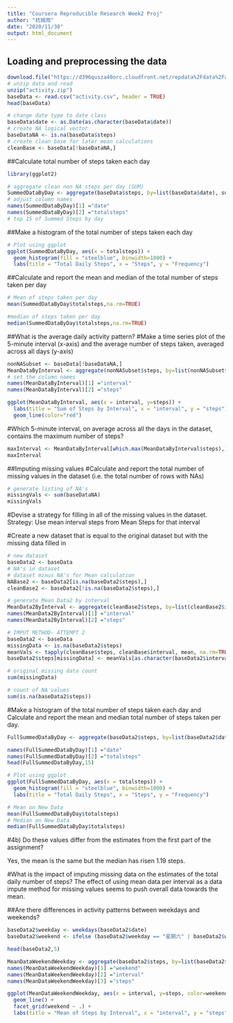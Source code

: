 ---
title: "Coursera Reproducible Research Week2 Proj"
author: "杭城雨"
date: "2020/11/30"
output: html_document
---

## Loading and preprocessing the data
```{r}

download.file("https://d396qusza40orc.cloudfront.net/repdata%2Fdata%2Factivity.zip", destfile = "activity.zip", mode="wb")
# unzip data and read 
unzip("activity.zip")
baseData <- read.csv("activity.csv", header = TRUE)
head(baseData)

# change date type to date class 
baseData$date <- as.Date(as.character(baseData$date))
# create NA logical vector
baseDataNA <- is.na(baseData$steps)
# create clean base for later mean calculations
cleanBase <- baseData[!baseDataNA,]
```

##Calculate total number of steps taken each day
```{r }
library(ggplot2)

# aggregate clean non NA steps per day (SUM)
SummedDataByDay <- aggregate(baseData$steps, by=list(baseData$date), sum)
# adjust column names
names(SummedDataByDay)[1] ="date"
names(SummedDataByDay)[2] ="totalsteps"
# top 15 of Summed Steps by day

```

##Make a histogram of the total number of steps taken each day
```{r}
# Plot using ggplot
ggplot(SummedDataByDay, aes(x = totalsteps)) +
  geom_histogram(fill = "steelblue", binwidth=1000) +
  labs(title = "Total Daily Steps", x = "Steps", y = "Frequency")
```

##Calculate and report the mean and median of the total number of steps taken per day
```{r}
# Mean of steps taken per day
mean(SummedDataByDay$totalsteps,na.rm=TRUE)
```
```{r}
#median of steps taken per day
median(SummedDataByDay$totalsteps,na.rm=TRUE)
```
##What is the average daily activity pattern?
#Make a time series plot of the 5-minute interval (x-axis) and the average number of steps taken, averaged across all days (y-axis)
```{r}
nonNASubset <- baseData[!baseDataNA,]
MeanDataByInterval <- aggregate(nonNASubset$steps, by=list(nonNASubset$interval), mean)
# set the column names
names(MeanDataByInterval)[1] ="interval"
names(MeanDataByInterval)[2] ="steps"

ggplot(MeanDataByInterval, aes(x = interval, y=steps)) +
  labs(title = "Sum of Steps by Interval", x = "interval", y = "steps")+
  geom_line(color="red") 
```
#Which 5-minute interval, on average across all the days in the dataset, contains the maximum number of steps?
```{r}
maxInterval <- MeanDataByInterval[which.max(MeanDataByInterval$steps),]
maxInterval
```
##Imputing missing values
#Calculate and report the total number of missing values in the dataset (i.e. the total number of rows with NAs)
```{r}
# generate listing of NA's
missingVals <- sum(baseDataNA)
missingVals
```
#Devise a strategy for filling in all of the missing values in the dataset.
Strategy: Use mean interval steps from Mean Steps for that interval

#Create a new dataset that is equal to the original dataset but with the missing data filled in
```{r}
# new dataset
baseData2 <- baseData
# NA's in dataset
# dataset minus NA's for Mean calculation
NABase2 <- baseData2[is.na(baseData2$steps),]
cleanBase2 <- baseData2[!is.na(baseData2$steps),]

# generate Mean Data2 by interval
MeanData2ByInterval <- aggregate(cleanBase2$steps, by=list(cleanBase2$interval), sum)
names(MeanData2ByInterval)[1] ="interval"
names(MeanData2ByInterval)[2] ="steps"

# IMPUT METHOD- ATTEMPT 2
baseData2 <- baseData
missingData <- is.na(baseData2$steps)
meanVals <- tapply(cleanBase$steps, cleanBase$interval, mean, na.rm=TRUE, simplify=TRUE)
baseData2$steps[missingData] <- meanVals[as.character(baseData2$interval[missingData])]

# original missing data count
sum(missingData)

# count of NA values
sum(is.na(baseData2$steps))
```

#Make a histogram of the total number of steps taken each day and Calculate and report the mean and median total number of steps taken per day.
```{r}
FullSummedDataByDay <- aggregate(baseData2$steps, by=list(baseData2$date), sum)

names(FullSummedDataByDay)[1] ="date"
names(FullSummedDataByDay)[2] ="totalsteps"
head(FullSummedDataByDay,15)

# Plot using ggplot
ggplot(FullSummedDataByDay, aes(x = totalsteps)) +
  geom_histogram(fill = "steelblue", binwidth=1000) +
  labs(title = "Total Daily Steps", x = "Steps", y = "Frequency")

```

```{r}
# Mean on New Data
mean(FullSummedDataByDay$totalsteps)
# Median on New Data
median(FullSummedDataByDay$totalsteps)
```

#4b) Do these values differ from the estimates from the first part of the assignment?

Yes, the mean is the same but the median has risen 1.19 steps.


#What is the impact of imputing missing data on the estimates of the total daily number of steps?
The effect of using mean data per interval as a data impute method for missing values seems to push overall data towards the mean.

##Are there differences in activity patterns between weekdays and weekends?
```{r}
baseData2$weekday <- weekdays(baseData2$date)
baseData2$weekend <- ifelse (baseData2$weekday == "星期六" | baseData2$weekday == "星期日", "Weekend", "Weekday")

head(baseData2,5)
```

```{r}
MeanDataWeekendWeekday <- aggregate(baseData2$steps, by=list(baseData2$weekend, baseData2$interval), mean)
names(MeanDataWeekendWeekday)[1] ="weekend"
names(MeanDataWeekendWeekday)[2] ="interval"
names(MeanDataWeekendWeekday)[3] ="steps"

ggplot(MeanDataWeekendWeekday, aes(x = interval, y=steps, color=weekend)) +
  geom_line() +
  facet_grid(weekend ~ .) +
  labs(title = "Mean of Steps by Interval", x = "interval", y = "steps")
```


